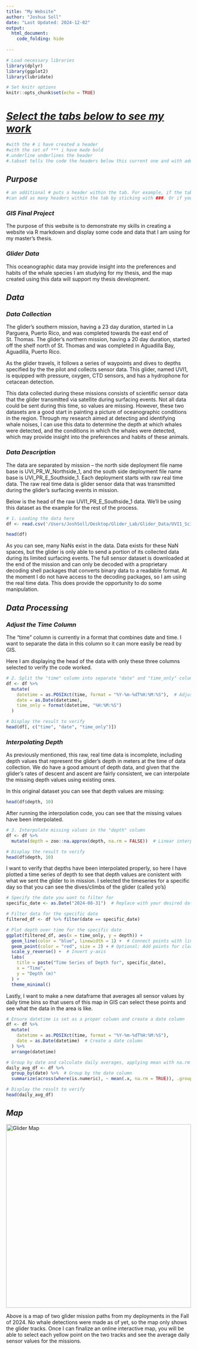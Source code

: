 ```yaml
---
title: "My Website"
author: "Joshua Soll"
date: "Last Updated: 2024-12-02"
output: 
  html_document:
    code_folding: hide
    
---
```


```r
# Load necessary libraries
library(dplyr)
library(ggplot2)
library(lubridate)

# Set knitr options
knitr::opts_chunk$set(echo = TRUE)

```

# [***Select the tabs below to see my work***]{.underline} {.tabset}

```r
#with the # i have created a header
#with the set of *** i have made bold 
#.underline underlines the header
#.tabset tells the code the headers below this current one and with additional #'s will be tabs under this one
```

## ***Purpose***

```r
# an additional # puts a header within the tab. For example, if the tab is marked by a ##, make a header in the tab with a ###
#can add as many headers within the tab by sticking with ###. Or if you want a subheader you can add an additional #.
```

### ***GIS Final Project***

The purpose of this website is to demonstrate my skills in creating a website via R markdown and display some code and data that I am using for my master's thesis.

### ***Glider Data***

This oceanographic data may provide insight into the preferences and habits of the whale species I am studying for my thesis, and the map created using this data will support my thesis development.

## ***Data***

### ***Data Collection***

The glider's southern mission, having a 23 day duration, started in La Parguera, Puerto Rico, and was completed towards the east end of St. Thomas. The glider's northern mission, having a 20 day duration, started off the shelf north of St. Thomas and was completed in Aguadilla Bay, Aguadilla, Puerto Rico.

As the glider travels, it follows a series of waypoints and dives to depths specified by the the pilot and collects sensor data. This glider, named UVI1, is equipped with pressure, oxygen, CTD sensors, and has a hydrophone for cetacean detection.

This data collected during these missions consists of scientific sensor data that the glider transmitted via satellite during surfacing events. Not all data could be sent during this time, so values are missing. However, these two datasets are a good start in painting a picture of oceanographic conditions in the region. Through my research aimed at detecting and identifying whale noises, I can use this data to determine the depth at which whales were detected, and the conditions in which the whales were detected, which may provide insight into the preferences and habits of these animals.

### ***Data Description***

The data are separated by mission -- the north side deployment file name base is UVI_PR_W_Northside_1, and the south side deployment file name base is UVI_PR_E_Southside_1. Each deployment starts with raw real time data. The raw real time data is glider sensor data that was transmitted during the glider's surfacing events in mission.

Below is the head of the raw UVI1_PR_E_Southside_1 data. We'll be using this dataset as the example for the rest of the process.

```r
# 1. Loading the data here
df <- read.csv('/Users/JoshSoll/Desktop/Glider_Lab/Glider_Data/UVI1_ScienceData_PR_E_Southside_1.csv')

head(df)
```

As you can see, many NaNs exist in the data. Data exists for these NaN spaces, but the glider is only able to send a portion of its collected data during its limited surfacing events. The full sensor dataset is downloaded at the end of the mission and can only be decoded with a proprietary decoding shell packages that converts binary data to a readable format. At the moment I do not have access to the decoding packages, so I am using the real time data. This does provide the opportunity to do some manipulation.

## ***Data Processing***

### ***Adjust the Time Column***

The "time" column is currently in a format that combines date and time. I want to separate the data in this column so it can more easily be read by GIS.

Here I am displaying the head of the data with only these three columns selected to verify the code worked. 

```r
# 2. Split the "time" column into separate "date" and "time_only" columns
df <- df %>%
  mutate(
    datetime = as.POSIXct(time, format = "%Y-%m-%dT%H:%M:%S"),  # Adjust format as needed
    date = as.Date(datetime),
    time_only = format(datetime, "%H:%M:%S")
  )

# Display the result to verify
head(df[, c("time", "date", "time_only")])

```

### ***Interpolating Depth***

As previously mentioned, this raw, real time data is incomplete, including depth values that represent the glider's depth in meters at the time of data collection. We do have a good amount of depth data, and given that the glider's rates of descent and ascent are fairly consistent, we can interpolate the missing depth values using existing ones.

In this original dataset you can see that depth values are missing:

```r
head(df$depth, 10)
```

After running the interpolation code, you can see that the missing values have been interpolated.

```r
# 3. Interpolate missing values in the "depth" column
df <- df %>%
  mutate(depth = zoo::na.approx(depth, na.rm = FALSE))  # Linear interpolation for NA values

# Display the result to verify
head(df$depth, 10)
```

I want to verify that depths have been interpolated properly, so here I have plotted a time series of depth to see that depth values are conistent with what we sent the glider to in mission. I selected the timeseries for a specific day so that you can see the dives/climbs of the glider (called yo's)

```r
# Specify the date you want to filter for
specific_date <- as.Date("2024-08-31")  # Replace with your desired date

# Filter data for the specific date
filtered_df <- df %>% filter(date == specific_date)

# Plot depth over time for the specific date
ggplot(filtered_df, aes(x = time_only, y = depth)) +
  geom_line(color = "blue", linewidth = 1) +  # Connect points with lines
  geom_point(color = "red", size = 2) + # Optional: Add points for clarity
  scale_y_reverse() +  # Invert y-axis
  labs(
    title = paste("Time Series of Depth for", specific_date),
    x = "Time",
    y = "Depth (m)"
  ) +
  theme_minimal()
```

Lastly, I want to make a new dataframe that averages all sensor values by daily time bins so that users of this map in GIS can select these points and see what the data in the area is like. 

```r

# Ensure datetime is set as a proper column and create a date column
df <- df %>%
  mutate(
    datetime = as.POSIXct(time, format = "%Y-%m-%dT%H:%M:%S"),
    date = as.Date(datetime)  # Create a date column
  ) %>%
  arrange(datetime)

# Group by date and calculate daily averages, applying mean with na.rm = TRUE
daily_avg_df <- df %>%
  group_by(date) %>%  # Group by the date column
  summarize(across(where(is.numeric), ~ mean(.x, na.rm = TRUE)), .groups = "drop")  # Calculate mean for numeric columns

# Display the result to verify
head(daily_avg_df)


```

## ***Map***

<img src="https://raw.githubusercontent.com/JDSOLL/R_mark_web/main/docs/GliderMap.jpg" 
     alt="Glider Map" width="100%" height="500px">
     
     
Above is a map of two glider mission paths from my deployments in the Fall of 2024. No whale detections were made as of yet, so the map only shows the glider tracks. Once I can finalize an online interactive map, you will be able to select each yellow point on the two tracks and see the average daily sensor values for the missions. 
